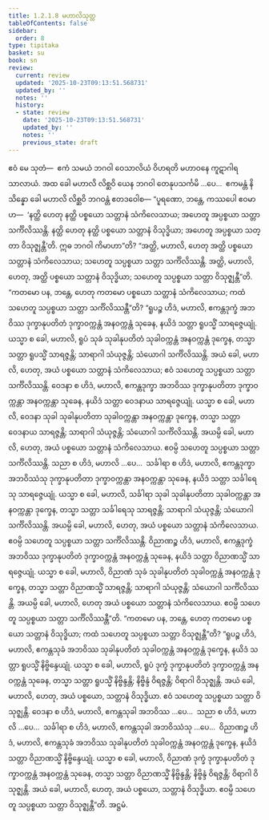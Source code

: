 ```yaml
---
title: 1.2.1.8 မဟာလိသုတ္တ
tableOfContents: false
sidebar:
  order: 8
type: tipitaka
basket: su
book: sn
review:
  current: review
  updated: '2025-10-23T09:13:51.568731'
  updated_by: ''
  notes: ''
  history:
  - state: review
    date: '2025-10-23T09:13:51.568731'
    updated_by: ''
    notes: ''
    previous_state: draft
---
```



<ReviewStatus review={frontmatter.review} showDetails={true} />

<HypothesisAnnotation frontmatter={frontmatter} />

<DynamicBreadcrumb />

<Division number="60" book="sn" e="ch" v="18" p="288">

<Paragraph number="310" book="sn">
ဧဝံ မေ သုတံ—  ဧကံ သမယံ ဘဂဝါ ဝေသာလိယံ ဝိဟရတိ မဟာဝနေ ကူဋာဂါရသာလာယံ. အထ ခေါ မဟာလိ လိစ္ဆဝိ ယေန ဘဂဝါ တေနုပသင်္ကမိ …ပေ…  ဧကမန္တံ နိသိန္နော ခေါ မဟာလိ လိစ္ဆဝိ ဘဂဝန္တံ ဧတဒဝေါစ—
</Paragraph>

<Paragraph number="311" book="sn">
“ပူရဏော, ဘန္တေ, ကဿပေါ ဧဝမာဟ—  ‘နတ္ထိ ဟေတု နတ္ထိ ပစ္စယော သတ္တာနံ သံကိလေသာယ; အဟေတူ အပ္ပစ္စယာ သတ္တာ သင်္ကိလိဿန္တိ. နတ္ထိ ဟေတု နတ္ထိ ပစ္စယော သတ္တာနံ ဝိသုဒ္ဓိယာ; အဟေတူ အပ္ပစ္စယာ သတ္တာ ဝိသုဇ္ဈန္တီ’တိ. ဣဓ ဘဂဝါ ကိမာဟာ”တိ?
</Paragraph>

<Paragraph number="312" book="sn">
“အတ္ထိ, မဟာလိ, ဟေတု အတ္ထိ ပစ္စယော သတ္တာနံ သံကိလေသာယ; သဟေတူ သပ္ပစ္စယာ သတ္တာ သင်္ကိလိဿန္တိ. အတ္ထိ, မဟာလိ, ဟေတု, အတ္ထိ ပစ္စယော သတ္တာနံ ဝိသုဒ္ဓိယာ; သဟေတူ သပ္ပစ္စယာ သတ္တာ ဝိသုဇ္ဈန္တီ”တိ.
</Paragraph>

<Paragraph number="313" book="sn">
“ကတမော ပန, ဘန္တေ, ဟေတု ကတမော ပစ္စယော သတ္တာနံ သံကိလေသာယ; ကထံ သဟေတူ သပ္ပစ္စယာ သတ္တာ သင်္ကိလိဿန္တီ”တိ?
</Paragraph>

<Paragraph number="314" book="sn">
“ရူပဉ္စ ဟိဒံ, မဟာလိ, ဧကန္တဒုက္ခံ အဘဝိဿ ဒုက္ခာနုပတိတံ ဒုက္ခာဝက္ကန္တံ အနဝက္ကန္တံ သုခေန, နယိဒံ သတ္တာ ရူပသ္မိံ သာရဇ္ဇေယျုံ. ယသ္မာ စ ခေါ, မဟာလိ, ရူပံ သုခံ သုခါနုပတိတံ သုခါဝက္ကန္တံ အနဝက္ကန္တံ ဒုက္ခေန, တသ္မာ သတ္တာ ရူပသ္မိံ သာရဇ္ဇန္တိ; သာရာဂါ သံယုဇ္ဇန္တိ; သံယောဂါ သင်္ကိလိဿန္တိ. အယံ ခေါ, မဟာလိ, ဟေတု, အယံ ပစ္စယော သတ္တာနံ သံကိလေသာယ; ဧဝံ သဟေတူ သပ္ပစ္စယာ သတ္တာ သင်္ကိလိဿန္တိ.
</Paragraph>

<Paragraph number="315" book="sn">
ဝေဒနာ စ ဟိဒံ, မဟာလိ, ဧကန္တဒုက္ခာ အဘဝိဿ ဒုက္ခာနုပတိတာ ဒုက္ခာဝက္ကန္တာ အနဝက္ကန္တာ သုခေန, နယိဒံ သတ္တာ ဝေဒနာယ သာရဇ္ဇေယျုံ. ယသ္မာ စ ခေါ, မဟာလိ, ဝေဒနာ သုခါ သုခါနုပတိတာ သုခါဝက္ကန္တာ အနဝက္ကန္တာ ဒုက္ခေန, တသ္မာ သတ္တာ ဝေဒနာယ သာရဇ္ဇန္တိ; သာရာဂါ သံယုဇ္ဇန္တိ; သံယောဂါ သင်္ကိလိဿန္တိ. အယမ္ပိ ခေါ, မဟာလိ, ဟေတု, အယံ ပစ္စယော သတ္တာနံ သံကိလေသာယ. ဧဝမ္ပိ သဟေတူ သပ္ပစ္စယာ သတ္တာ သင်္ကိလိဿန္တိ.
</Paragraph>

<Paragraph number="316" book="sn">
သညာ စ ဟိဒံ, မဟာလိ …ပေ…  သင်္ခါရာ စ ဟိဒံ, မဟာလိ, ဧကန္တဒုက္ခာ အဘဝိဿံသု ဒုက္ခာနုပတိတာ ဒုက္ခာဝက္ကန္တာ အနဝက္ကန္တာ သုခေန, နယိဒံ သတ္တာ သင်္ခါရေသု သာရဇ္ဇေယျုံ. ယသ္မာ စ ခေါ, မဟာလိ, သင်္ခါရာ သုခါ သုခါနုပတိတာ သုခါဝက္ကန္တာ အနဝက္ကန္တာ ဒုက္ခေန, တသ္မာ သတ္တာ သင်္ခါရေသု သာရဇ္ဇန္တိ; သာရာဂါ သံယုဇ္ဇန္တိ; သံယောဂါ သင်္ကိလိဿန္တိ. အယမ္ပိ ခေါ, မဟာလိ, ဟေတု, အယံ ပစ္စယော သတ္တာနံ သံကိလေသာယ. ဧဝမ္ပိ သဟေတူ သပ္ပစ္စယာ သတ္တာ သင်္ကိလိဿန္တိ.
</Paragraph>

<Paragraph number="317" book="sn">
ဝိညာဏဉ္စ ဟိဒံ, မဟာလိ, ဧကန္တဒုက္ခံ အဘဝိဿ ဒုက္ခာနုပတိတံ ဒုက္ခာဝက္ကန္တံ အနဝက္ကန္တံ သုခေန, နယိဒံ သတ္တာ ဝိညာဏသ္မိံ သာရဇ္ဇေယျုံ. ယသ္မာ စ ခေါ, မဟာလိ, ဝိညာဏံ သုခံ သုခါနုပတိတံ သုခါဝက္ကန္တံ အနဝက္ကန္တံ ဒုက္ခေန, တသ္မာ သတ္တာ ဝိညာဏသ္မိံ သာရဇ္ဇန္တိ; သာရာဂါ သံယုဇ္ဇန္တိ; သံယောဂါ သင်္ကိလိဿန္တိ. အယမ္ပိ ခေါ, မဟာလိ, ဟေတု အယံ ပစ္စယော သတ္တာနံ သံကိလေသာယ. ဧဝမ္ပိ သဟေတူ သပ္ပစ္စယာ သတ္တာ သင်္ကိလိဿန္တီ”တိ.
</Paragraph>

<Paragraph number="318" book="sn">
“ကတမော ပန, ဘန္တေ, ဟေတု ကတမော ပစ္စယော သတ္တာနံ ဝိသုဒ္ဓိယာ; ကထံ သဟေတူ သပ္ပစ္စယာ သတ္တာ ဝိသုဇ္ဈန္တီ”တိ? “ရူပဉ္စ ဟိဒံ, မဟာလိ, ဧကန္တသုခံ အဘဝိဿ သုခါနုပတိတံ သုခါဝက္ကန္တံ အနဝက္ကန္တံ ဒုက္ခေန, နယိဒံ သတ္တာ ရူပသ္မိံ နိဗ္ဗိန္ဒေယျုံ. ယသ္မာ စ ခေါ, မဟာလိ, ရူပံ ဒုက္ခံ ဒုက္ခာနုပတိတံ ဒုက္ခာဝက္ကန္တံ အနဝက္ကန္တံ သုခေန, တသ္မာ သတ္တာ ရူပသ္မိံ နိဗ္ဗိန္ဒန္တိ; နိဗ္ဗိန္ဒံ ဝိရဇ္ဇန္တိ; ဝိရာဂါ ဝိသုဇ္ဈန္တိ. အယံ ခေါ, မဟာလိ, ဟေတု, အယံ ပစ္စယော, သတ္တာနံ ဝိသုဒ္ဓိယာ. ဧဝံ သဟေတူ သပ္ပစ္စယာ သတ္တာ ဝိသုဇ္ဈန္တိ.
</Paragraph>

<Paragraph number="319" book="sn">
ဝေဒနာ စ ဟိဒံ, မဟာလိ, ဧကန္တသုခါ အဘဝိဿ …ပေ…  သညာ စ ဟိဒံ, မဟာလိ …ပေ…  သင်္ခါရာ စ ဟိဒံ, မဟာလိ, ဧကန္တသုခါ အဘဝိဿံသု …ပေ…  ဝိညာဏဉ္စ ဟိဒံ, မဟာလိ, ဧကန္တသုခံ အဘဝိဿ သုခါနုပတိတံ သုခါဝက္ကန္တံ အနဝက္ကန္တံ ဒုက္ခေန, နယိဒံ သတ္တာ ဝိညာဏသ္မိံ နိဗ္ဗိန္ဒေယျုံ. ယသ္မာ စ ခေါ, မဟာလိ, ဝိညာဏံ ဒုက္ခံ ဒုက္ခာနုပတိတံ ဒုက္ခာဝက္ကန္တံ အနဝက္ကန္တံ သုခေန, တသ္မာ သတ္တာ ဝိညာဏသ္မိံ နိဗ္ဗိန္ဒန္တိ; နိဗ္ဗိန္ဒံ ဝိရဇ္ဇန္တိ; ဝိရာဂါ ဝိသုဇ္ဈန္တိ. အယံ ခေါ, မဟာလိ, ဟေတု, အယံ ပစ္စယော, သတ္တာနံ ဝိသုဒ္ဓိယာ. ဧဝမ္ပိ သဟေတူ သပ္ပစ္စယာ သတ္တာ ဝိသုဇ္ဈန္တီ”တိ.

</Paragraph>
</Division>

<Paragraph number="320" type="center" book="sn">
အဋ္ဌမံ.
</Paragraph>